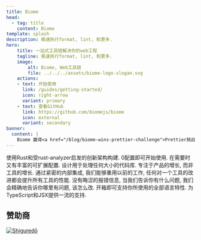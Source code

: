 ```yaml
---
title: Biome
head:
  - tag: title
    content: Biome
template: splash
description: 极速执行format, lint, 和更多.
hero:
    title: 一站式工具链解决你的web工程
    tagline: 极速执行format, lint, 和更多.
    image:
        alt: Biome, Web工具链
        file: ../../../assets/biome-logo-slogan.svg
    actions:
    - text: 开始使用
      link: /guides/getting-started/
      icon: right-arrow
      variant: primary
    - text: 查看GitHub
      link: https://github.com/biomejs/biome
      icon: external
      variant: secondary
banner:
  content: |
    Biome 赢得<a href="/blog/biome-wins-prettier-challenge">Prettier挑战</a>奖金!
---
```




<CardGrid stagger>
    <Card title="快速" icon="rocket">
        使用Rust和受rust-analyzer启发的创新架构构建.
    </Card>
    <Card title="简单" icon="pencil">
        0配置即可开始使用. 在需要时又有丰富的可扩展配置.
    </Card>
    <Card title="可扩展" icon="random">
        设计用于处理任何大小的代码库. 专注于产品的增长, 而非工具的增长.
    </Card>
    <Card title="优化" icon="setting">
        通过紧密的内部集成, 我们能够重用以前的工作, 任何对一个工具的改进都会提升所有工具的性能.
    </Card>
    <Card title="可操作, 信息全面" icon="information">
        没有晦涩的报错信息, 当我们告诉你有什么问题, 我们会精确地告诉你哪里有问题, 该怎么改.
    </Card>
    <Card title="开箱即用" icon="add-document">
        开箱即可支持你所使用的全部语言特性. 为TypeScript和JSX提供一流的支持.
    </Card>
</CardGrid>


## 赞助商

<div class="sponsors">
    <a class="sponsors-row" href="https://shiguredo.jp/" rel="nofollow">
      <img title="Shiguredō" src="https://camo.githubusercontent.com/58b1dd652b0e2bfb67b97b59c2785bd5694dc0e9e8f6ce2a4182eacc35ed1fec/68747470733a2f2f73686967757265646f2e6a702f6f6666696369616c5f73686967757265646f5f6c6f676f2e737667" data-canonical-src="https://shiguredo.jp/official_shiguredo_logo.svg"  />
    </a>
</div>
